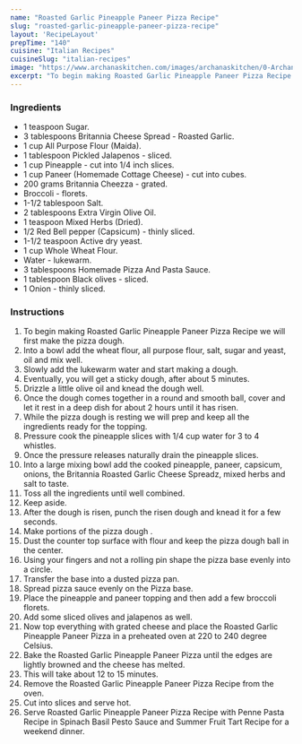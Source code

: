 ---
name: "Roasted Garlic Pineapple Paneer Pizza Recipe"
slug: "roasted-garlic-pineapple-paneer-pizza-recipe"
layout: 'RecipeLayout'
prepTime: "140"
cuisine: "Italian Recipes"
cuisineSlug: "italian-recipes"
image: "https://www.archanaskitchen.com/images/archanaskitchen/0-Archanas-Kitchen-Recipes/2019/Roasted_Garlic_Pineapple_Paneer_Pizza_Video_Recipe_Britannia_Cheesy_Kitchen_9_1600.jpg"
excerpt: "To begin making Roasted Garlic Pineapple Paneer Pizza Recipe we will first make the pizza dough"
---

### Ingredients

- 1 teaspoon Sugar.
- 3 tablespoons Britannia Cheese Spread - Roasted Garlic.
- 1 cup All Purpose Flour (Maida).
- 1 tablespoon Pickled Jalapenos - sliced.
- 1 cup Pineapple - cut into 1/4 inch slices.
- 1 cup Paneer (Homemade Cottage Cheese) - cut into cubes.
- 200 grams Britannia Cheezza - grated.
- Broccoli - florets.
- 1-1/2 tablespoon Salt.
- 2 tablespoons Extra Virgin Olive Oil.
- 1 teaspoon Mixed Herbs (Dried).
- 1/2 Red Bell pepper (Capsicum) - thinly sliced.
- 1-1/2 teaspoon Active dry yeast.
- 1 cup Whole Wheat Flour.
- Water - lukewarm.
- 3 tablespoons Homemade Pizza And Pasta Sauce.
- 1 tablespoon Black olives - sliced.
- 1 Onion - thinly sliced.

### Instructions

1. To begin making Roasted Garlic Pineapple Paneer Pizza Recipe we will first make the pizza dough.
1. Into a bowl add the wheat flour, all purpose flour, salt, sugar and yeast, oil and mix well.
1. Slowly add the lukewarm water and start making a dough.
1. Eventually, you will get a sticky dough, after about 5 minutes.
1. Drizzle a little olive oil and knead the dough well.
1. Once the dough comes together in a round and smooth ball, cover and let it rest in a deep dish for about 2 hours until it has risen.
1. While the pizza dough is resting we will prep and keep all the ingredients ready for the topping.
1. Pressure cook the pineapple slices with 1/4 cup water for 3 to 4 whistles.
1. Once the pressure releases naturally drain the pineapple slices.
1. Into a large mixing bowl add the cooked pineapple, paneer, capsicum, onions, the Britannia Roasted Garlic Cheese Spreadz, mixed herbs and salt to taste.
1. Toss all the ingredients until well combined.
1. Keep aside.
1. After the dough is risen, punch the risen dough and knead it for a few seconds.
1. Make portions of the pizza dough .
1. Dust the counter top surface with flour and keep the pizza dough ball in the center.
1. Using your fingers and not a rolling pin shape the pizza base evenly into a circle.
1. Transfer the base into a dusted pizza pan.
1. Spread pizza sauce evenly on the Pizza base.
1. Place the pineapple and paneer topping and then add a few broccoli florets.
1. Add some sliced olives and jalapenos as well.
1. Now top everything with grated cheese and place the Roasted Garlic Pineapple Paneer Pizza in a preheated oven at 220 to 240 degree Celsius.
1. Bake the Roasted Garlic Pineapple Paneer Pizza until the edges are lightly browned and the cheese has melted.
1. This will take about 12 to 15 minutes.
1. Remove the Roasted Garlic Pineapple Paneer Pizza Recipe from the oven.
1. Cut into slices and serve hot.
1. Serve Roasted Garlic Pineapple Paneer Pizza Recipe with Penne Pasta Recipe in Spinach Basil Pesto Sauce and Summer Fruit Tart Recipe  for a weekend dinner.
